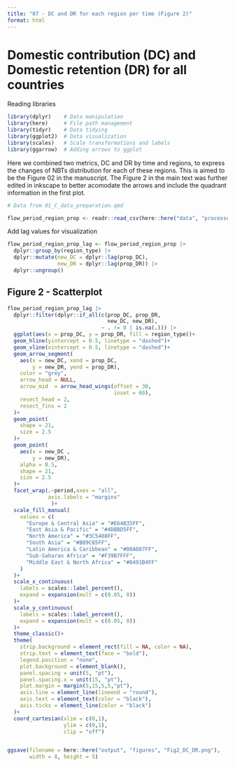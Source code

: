 ```yaml
---
title: "07 - DC and DR for each region per time (Figure 2)"
format: html
---
```


# Domestic contribution (DC) and Domestic retention (DR) for all countries

Reading libraries

```r
library(dplyr)    # Data manipulation
library(here)     # File path management
library(tidyr)    # Data tidying
library(ggplot2)  # Data visualization
library(scales)   # Scale transformations and labels
library(ggarrow)  # Adding arrows to ggplot
```


Here we combined two metrics, DC and DR by time and regions, to express the
    changes of NBTs distribution for each of these regions. 
    This is aimed to be the Figure 02 in the manuscript. The Figure 2 in the main
    text was further edited in inkscape to better acomodate the arrows and 
    include the quadrant information in the first plot.


```r
# Data from 01_C_data_preparation.qmd

flow_period_region_prop <- readr::read_csv(here::here("data", "processed", "flow_period_region_prop.csv"))
```

Add lag values for visualization

```r
flow_period_region_prop_lag <- flow_period_region_prop |>
  dplyr::group_by(region_type) |>
  dplyr::mutate(new_DC = dplyr::lag(prop_DC),
                new_DR = dplyr::lag(prop_DR)) |> 
  dplyr::ungroup()
```

## Figure 2 - Scatterplot

```r
flow_period_region_prop_lag |>
  dplyr::filter(dplyr::if_all(c(prop_DC, prop_DR, 
                                new_DC, new_DR), 
                              ~ . != 0 | is.na(.))) |> 
  ggplot(aes(x = prop_DC, y = prop_DR, fill = region_type))+
  geom_hline(yintercept = 0.5, linetype = "dashed")+
  geom_vline(xintercept = 0.5, linetype = "dashed")+
  geom_arrow_segment(
    aes(x = new_DC, xend = prop_DC,
        y = new_DR, yend = prop_DR),
    color = "grey",
    arrow_head = NULL,
    arrow_mid  = arrow_head_wings(offset = 30,
                                  inset = 60),
    resect_head = 2,
    resect_fins = 2
  )+
  geom_point(
    shape = 21,
    size = 2.5
  )+
  geom_point(
    aes(x = new_DC ,
        y = new_DR),
    alpha = 0.5,
    shape = 21,
    size = 2.5
  )+
  facet_wrap(.~period,axes = "all",
             axis.labels = "margins"
              )+
  scale_fill_manual(
    values = c(
      "Europe & Central Asia" = "#E64B35FF",
      "East Asia & Pacific" = "#4DBBD5FF",
      "North America" = "#3C5488FF",
      "South Asia" = "#B09C85FF",
      "Latin America & Caribbean" = "#00A087FF",
      "Sub-Saharan Africa" = "#F39B7FFF",
      "Middle East & North Africa" = "#8491B4FF"
    )
  )+
  scale_x_continuous(
    labels = scales::label_percent(),
    expand = expansion(mult = c(0.05, 0))
  )+
  scale_y_continuous(
    labels = scales::label_percent(),
    expand = expansion(mult = c(0.05, 0))
  )+
  theme_classic()+
  theme(
    strip.background = element_rect(fill = NA, color = NA),
    strip.text = element_text(face = "bold"),
    legend.position = "none",
    plot.background = element_blank(),
    panel.spacing = unit(5, "pt"),
    panel.spacing.x = unit(15, "pt"),
    plot.margin = margin(5,15,5,5,"pt"),
    axis.line = element_line(lineend = "round"),
    axis.text = element_text(color = "black"),
    axis.ticks = element_line(color = "black")
  )+
  coord_cartesian(xlim = c(0,1),
                  ylim = c(0,1),
                  clip = "off")


ggsave(filename = here::here("output", "figures", "Fig2_DC_DR.png"), 
       width = 8, height = 5)
```